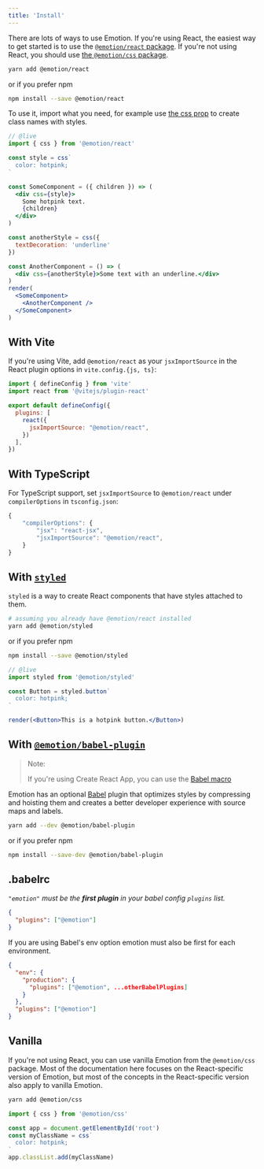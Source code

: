 ```yaml
---
title: 'Install'
---
```


There are lots of ways to use Emotion. If you're using React, the easiest way to get started is to use the [`@emotion/react` package](/packages/react). If you're not using React, you should use [the `@emotion/css` package](#vanilla).

```bash
yarn add @emotion/react
```

or if you prefer npm

```bash
npm install --save @emotion/react
```

To use it, import what you need, for example use [the css prop](/docs/css-prop.mdx) to create class names with styles.

```jsx
// @live
import { css } from '@emotion/react'

const style = css`
  color: hotpink;
`

const SomeComponent = ({ children }) => (
  <div css={style}>
    Some hotpink text.
    {children}
  </div>
)

const anotherStyle = css({
  textDecoration: 'underline'
})

const AnotherComponent = () => (
  <div css={anotherStyle}>Some text with an underline.</div>
)
render(
  <SomeComponent>
    <AnotherComponent />
  </SomeComponent>
)
```

## With Vite
If you're using Vite, add `@emotion/react` as your `jsxImportSource` in the React plugin options in
`vite.config.{js, ts}`:
```javascript
import { defineConfig } from 'vite'
import react from '@vitejs/plugin-react'

export default defineConfig({
  plugins: [
    react({
      jsxImportSource: "@emotion/react",
    })
  ],
})
```

## With TypeScript
For TypeScript support, set `jsxImportSource` to `@emotion/react` under `compilerOptions` in 
`tsconfig.json`:
```ts
{
	"compilerOptions": {
		"jsx": "react-jsx",
		"jsxImportSource": "@emotion/react",
	}
}
```

## With [`styled`](/docs/styled.mdx)

`styled` is a way to create React components that have styles attached to them.

```bash
# assuming you already have @emotion/react installed
yarn add @emotion/styled
```

or if you prefer npm

```bash
npm install --save @emotion/styled
```

```jsx
// @live
import styled from '@emotion/styled'

const Button = styled.button`
  color: hotpink;
`

render(<Button>This is a hotpink button.</Button>)
```

## With [`@emotion/babel-plugin`](/packages/babel-plugin)

> Note:
>
> If you're using Create React App, you can use the [Babel macro](/docs/babel-macros.mdx)

Emotion has an optional [Babel](https://babeljs.io/) plugin that optimizes styles by compressing and hoisting them and creates a better developer experience with source maps and labels.

```bash
yarn add --dev @emotion/babel-plugin
```

or if you prefer npm

```bash
npm install --save-dev @emotion/babel-plugin
```

## .babelrc

_`"emotion"` must be the **first plugin** in your babel config `plugins` list._

```json
{
  "plugins": ["@emotion"]
}
```

If you are using Babel's env option emotion must also be first for each environment.

```json
{
  "env": {
    "production": {
      "plugins": ["@emotion", ...otherBabelPlugins]
    }
  },
  "plugins": ["@emotion"]
}
```

## Vanilla

If you're not using React, you can use vanilla Emotion from the `@emotion/css` package. Most of the documentation here focuses on the React-specific version of Emotion, but most of the concepts in the React-specific version also apply to vanilla Emotion.

```bash
yarn add @emotion/css
```

```jsx
import { css } from '@emotion/css'

const app = document.getElementById('root')
const myClassName = css`
  color: hotpink;
`
app.classList.add(myClassName)
```
